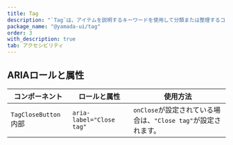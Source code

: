 ```yaml
---
title: Tag
description: "`Tag`は、アイテムを説明するキーワードを使用して分類または整理するコンポーネントです。"
package_name: "@yamada-ui/tag"
order: 3
with_description: true
tab: アクセシビリティ
---
```


## ARIAロールと属性

| コンポーネント                                                                 | ロールと属性             | 使用方法                                                       |
| ------------------------------------------------------------------------------ | ------------------------ | -------------------------------------------------------------- |
| `TagCloseButton` <Tag variant="subtle" colorScheme="gray" size="sm">内部</Tag> | `aria-label="Close tag"` | `onClose`が設定されている場合は、`"Close tag"`が設定されます。 |
